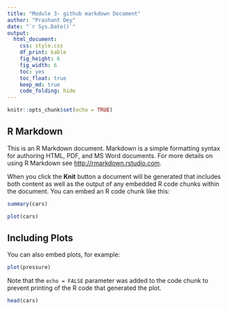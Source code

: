 ```yaml
---
title: "Module 3- github markdown Document"
author: "Prashant Dey"
date: "`r Sys.Date()`"
output: 
  html_document: 
    css: style.css
    df_print: kable
    fig_height: 6
    fig_width: 6
    toc: yes
    toc_float: true
    keep_md: true
    code_folding: hide
---
```


```r
knitr::opts_chunk$set(echo = TRUE)
```

## R Markdown {#nextsteps .emphasized}

This is an R Markdown document. Markdown is a simple formatting syntax for authoring HTML, PDF, and MS Word documents. For more details on using R Markdown see <http://rmarkdown.rstudio.com>.

When you click the **Knit** button a document will be generated that includes both content as well as the output of any embedded R code chunks within the document. You can embed an R code chunk like this:

```r
summary(cars)
```

```r
plot(cars)
```

## Including Plots

You can also embed plots, for example:

```r
plot(pressure)
```

Note that the `echo = FALSE` parameter was added to the code chunk to prevent printing of the R code that generated the plot.

```r
head(cars)
```

